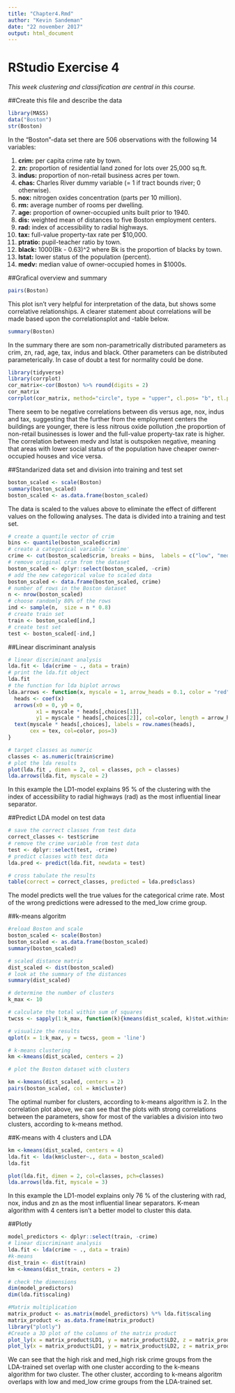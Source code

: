 ```yaml
---
title: "Chapter4.Rmd"
author: "Kevin Sandeman"
date: "22 november 2017"
output: html_document
---
```

# RStudio Exercise 4

*This week clustering and classification are central in this course.*

##Create this file and describe the data
```r
library(MASS)
data("Boston")
str(Boston)
```
 In the "Boston"-data set there are 506 observations with the following 14 variables:  
 
1. **crim:** per capita crime rate by town.  
2. **zn:** proportion of residential land zoned for lots over 25,000 sq.ft.  
3. **indus:** proportion of non-retail business acres per town.  
4. **chas:** Charles River dummy variable (= 1 if tract bounds river; 0 otherwise).  
5. **nox:** nitrogen oxides concentration (parts per 10 million).  
6. **rm:** average number of rooms per dwelling.  
7. **age:** proportion of owner-occupied units built prior to 1940.  
8. **dis:** weighted mean of distances to five Boston employment centers.  
9. **rad:** index of accessibility to radial highways.  
10. **tax:** full-value property-tax rate per \$10,000.  
11. **ptratio:** pupil-teacher ratio by town.  
12. **black:** 1000(Bk - 0.63)^2 where Bk is the proportion of blacks by town.  
13. **lstat:** lower status of the population (percent).  
14. **medv:** median value of owner-occupied homes in \$1000s.  

##Grafical overview and summary

```r
pairs(Boston)
```

This plot isn't very helpful for interpretation of the data, but shows some correlative relationships. A clearer statement about correlations will be made based upon the correlationsplot and -table below.

```r
summary(Boston)
```

In the summary there are som non-parametrically distributed parameters as crim, zn, rad, age, tax, indus and black. Other parameters can be distributed parameterically. In case of doubt a test for normality could be done.

```r
library(tidyverse)
library(corrplot)
cor_matrix<-cor(Boston) %>% round(digits = 2)
cor_matrix
corrplot(cor_matrix, method="circle", type = "upper", cl.pos= "b", tl.pos = "d", tl.cex = 0.6)
```

There seem to be negative correlations between dis versus age, nox, indus and tax, suggesting that the further from the employment centers the buildings are younger, there is less nitrous oxide pollution ,the proportion of non-retail businesses is lower and the full-value property-tax rate is higher. The correlation between medv and lstat is outspoken negative, meaning that areas with lower social status of the population have cheaper owner-occupied houses and vice versa.  

##Standarized data set and division into training and test set

```r
boston_scaled <- scale(Boston)
summary(boston_scaled)
boston_scaled <- as.data.frame(boston_scaled)
```

The data is scaled to the values above to eliminate the effect of different values on the following analyses. The data is divided into a training and test set.

```r

# create a quantile vector of crim
bins <- quantile(boston_scaled$crim)
# create a categorical variable 'crime'
crime <- cut(boston_scaled$crim, breaks = bins,  labels = c("low", "med_low", "med_high", "high"), include.lowest = TRUE)
# remove original crim from the dataset
boston_scaled <- dplyr::select(boston_scaled, -crim)
# add the new categorical value to scaled data
boston_scaled <- data.frame(boston_scaled, crime)
# number of rows in the Boston dataset 
n <- nrow(boston_scaled)
# choose randomly 80% of the rows
ind <- sample(n,  size = n * 0.8)
# create train set
train <- boston_scaled[ind,]
# create test set 
test <- boston_scaled[-ind,]
```

##Linear discriminant analysis

```r
# linear discriminant analysis
lda.fit <- lda(crime ~ ., data = train)
# print the lda.fit object
lda.fit
# the function for lda biplot arrows
lda.arrows <- function(x, myscale = 1, arrow_heads = 0.1, color = "red", tex = 0.75, choices = c(1,2)){
  heads <- coef(x)
  arrows(x0 = 0, y0 = 0, 
         x1 = myscale * heads[,choices[1]], 
         y1 = myscale * heads[,choices[2]], col=color, length = arrow_heads)
  text(myscale * heads[,choices], labels = row.names(heads), 
       cex = tex, col=color, pos=3)
}

# target classes as numeric
classes <- as.numeric(train$crime)
# plot the lda results
plot(lda.fit , dimen = 2, col = classes, pch = classes)
lda.arrows(lda.fit, myscale = 2)
```
  
In this example the LD1-model explains 95 % of the clustering with the index of accessibility to radial highways (rad) as the most influential linear separator.

##Predict LDA model on test data

```r
# save the correct classes from test data
correct_classes <- test$crime
# remove the crime variable from test data
test <- dplyr::select(test, -crime)
# predict classes with test data
lda.pred <- predict(lda.fit, newdata = test)

# cross tabulate the results
table(correct = correct_classes, predicted = lda.pred$class)
```

The model predicts well the true values for the categorical crime rate. Most of the wrong predictions were adressed to the med_low crime group.

##k-means algoritm

```r
#reload Boston and scale
boston_scaled <- scale(Boston)
boston_scaled <- as.data.frame(boston_scaled)
summary(boston_scaled)

# scaled distance matrix
dist_scaled <- dist(boston_scaled)
# look at the summary of the distances
summary(dist_scaled)

# determine the number of clusters
k_max <- 10

# calculate the total within sum of squares
twcss <- sapply(1:k_max, function(k){kmeans(dist_scaled, k)$tot.withinss})

# visualize the results
qplot(x = 1:k_max, y = twcss, geom = 'line')

# k-means clustering
km <-kmeans(dist_scaled, centers = 2)

# plot the Boston dataset with clusters

km <-kmeans(dist_scaled, centers = 2)
pairs(boston_scaled, col = km$cluster)
```

The optimal number for clusters, according to k-means algorithm is 2. In the correlation plot above, we can see that the plots with strong correlations between the parameters, show for most of the variables a division into two clusters, according to k-means method.

##K-means with 4 clusters and LDA

```r
km <-kmeans(dist_scaled, centers = 4)
lda.fit <- lda(km$cluster~., data = boston_scaled)
lda.fit
```

```r
plot(lda.fit, dimen = 2, col=classes, pch=classes)
lda.arrows(lda.fit, myscale = 3)
```


In this example the LD1-model explains only 76 % of the clustering with rad, nox, indus and zn as the most influential linear separators. K-mean algorithm with 4 centers isn't a better model to cluster this data.

##Plotly

```r
model_predictors <- dplyr::select(train, -crime)
# linear discriminant analysis
lda.fit <- lda(crime ~ ., data = train)
#k-means
dist_train <- dist(train)
km <-kmeans(dist_train, centers = 2)

# check the dimensions
dim(model_predictors)
dim(lda.fit$scaling)

#Matrix multiplication
matrix_product <- as.matrix(model_predictors) %*% lda.fit$scaling
matrix_product <- as.data.frame(matrix_product)
library("plotly")
#Create a 3D plot of the columns of the matrix product
plot_ly(x = matrix_product$LD1, y = matrix_product$LD2, z = matrix_product$LD3, type= 'scatter3d', mode='markers', color=train$crime)
plot_ly(x = matrix_product$LD1, y = matrix_product$LD2, z = matrix_product$LD3, type= 'scatter3d', mode='markers', color=km$cluster)
```

We can see that the high risk and med_high risk crime groups from the LDA-trained set overlap with one cluster according to the k-means algorithm for two cluster. The other cluster, according to k-means algoritm overlaps with low and med_low crime groups from the LDA-trained set.

